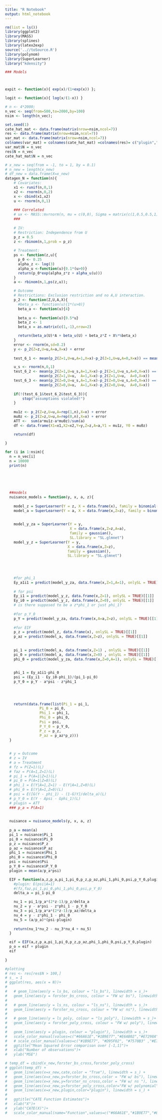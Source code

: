 ```yaml
---
title: "R Notebook"
output: html_notebook
---
```




```r
rm(list = ls())
library(ggplot2)
library(MASS)
library(splines)
library(latex2exp)
source('..//toSource.R')
library(polynom)
library(SuperLearner)
library("kdensity")

### Models



expit <- function(x){ exp(x)/(1+exp(x)) };

logit <- function(x){ log(x/(1-x)) }

# n <- 4*2000; 
n_vec <- seq(from=500,to=2000,by=100)
nsim <- length(n_vec);

set.seed(1)
cate_hat_mat <- data.frame(matrix(nrow=nsim,ncol=7))
res <- data.frame(matrix(nrow=nsim,ncol=7))
var_mat <- data.frame(matrix(nrow=nsim,ncol=7)) 
colnames(var_mat) = colnames(cate_hat_mat) =colnames(res)= c("plugin","ls_poly","ls_ns","ls_bs", "forster_poly_cross","forster_ns_cross","forster_bs_cross")
var_mat$N = n_vec
res$N = n_vec
cate_hat_mat$N = n_vec

# x_new = seq(from = -1, to = 1, by = 0.1) 
# n_new = length(x_new)
# df_new = data.frame(X=x_new)
datagen_N = function(n){
    # Covariates:
    x1 <- runif(n,0,1)
    x2 <- rnorm(n,0,2)
    x <- cbind(x1,x2)
    u <- rnorm(n,0,1)
    
    ### Correlated
    # ux <- MASS::mvrnorm(n, mu = c(0,0), Sigma = matrix(c(1,0.5,0.5,1),2,2))
    ###
    
    # IV:
    # Restriction: Independence from U
    p_z = 0.5
    z <- rbinom(n,1,prob = p_z)
    
    # Treatment:
    ps <- function(z,u){
      p_0 <- 0.25
      alpha_z <- log(3)
      alpha_u <-function(u){0.1*(u>0)}
      return(p_0*exp(alpha_z*z + alpha_u(u)))
    }
    a <- rbinom(n,1,ps(z,u));

    # Outcome
    # Restrictions: Exclusion restriction and no A,U interaction.
    p_2 <- function(Z,U,A,X){
      #beta_a <- function(u){1*(u>0)}
      beta_a <- function(u){4}
  
      beta_u <- function(u){0.5*u}
      beta_z <- 1
      beta_x = as.matrix(c(1,-1),nrow=2)

      return(beta_a(U)*A + beta_u(U) + beta_z*Z + X%*%beta_x)
    }
    error <- rnorm(n,sd=0.2)
    y <- p_2(Z=z,U=u,A=a,X=x) + error
    
    test_6_1 <- mean(p_2(Z=1,U=u,A=1,X=x)-p_2(Z=1,U=u,A=0,X=x)) == mean(p_2(Z=0,U=u,A=1,X=x)-p_2(Z=0,U=u,A=0,X=x))

    u_s <- rnorm(n,0,1)
    test_6_2 <- mean(p_2(Z=1,U=u_s,A=1,X=x)-p_2(Z=1,U=u_s,A=0,X=x)) ==
                mean(p_2(Z=1,U=u,  A=1,X=x)-p_2(Z=1,U=u,  A=0,X=x))
    test_6_3 <- mean(p_2(Z=0,U=u_s,A=1,X=x)-p_2(Z=0,U=u_s,A=0,X=x)) ==
                mean(p_2(Z=0,U=u,  A=1,X=x)-p_2(Z=0,U=u,  A=0,X=x))
    
    if(!(test_6_1&test_6_2&test_6_3)){
        stop("assumptions violated!")
    }
    
    mu1z <- p_2(Z=z,U=u,A=rep(1,n),X=x) + error
    mu0z <- p_2(Z=z,U=u,A=rep(0,n),X=x) + error
    ATT <-  sum(a*mu1z-a*mu0z)/sum(a) 
    df <- data.frame(X1=x1,X2=x2,Y=y,Z=z,A=a,Y1 = mu1z, Y0 = mu0z)

    return(df)
  
}

for (i in 1:nsim){
  n = n_vec[i]
  n = 10000
  print(n)
  
  
 
  
  
  ##models
  nuisance_models = function(y, x, a, z){
    
    model_z = SuperLearner(Y = z, X = data.frame(x), family = binomial(),SL.library = "SL.glmnet")
    model_a = SuperLearner(Y = a, X = data.frame(x,Z=z), family = binomial(),SL.library = "SL.glmnet")
    
    
    model_y_za = SuperLearner(Y = y,
                              X = data.frame(x,Z=z,A=a),
                              family = gaussian(),
                              SL.library = "SL.glmnet")
    model_y_z = SuperLearner(Y = y,
                             X = data.frame(x,Z=z),
                             family = gaussian(),
                             SL.library = "SL.glmnet")
    
    
    

    #for phi_1
    Ey_a1i1 = predict(model_y_za, data.frame(x,Z=1,A=1), onlySL = TRUE)[[1]]
    
    # for psi
    Ey_i1 = predict(model_y_z, data.frame(x,Z=1), onlySL = TRUE)[[1]]
    Ey_i0 = predict(model_y_z, data.frame(x,Z=0), onlySL = TRUE)[[1]]
    # is there supposed to be a z*phi_1 or just phi_1?
    
    #for p_Y_0
    p_Y = predict(model_y_za, data.frame(x,A=a,Z=z), onlySL = TRUE)[[1]]
    
    #for EIF
    p_z = predict(model_z, data.frame(x), onlySL = TRUE)[[1]]
    p_az = predict(model_a, data.frame(x,Z=z), onlySL = TRUE)[[1]]
    
    
    pi_1 = predict(model_a, data.frame(x,Z=1) , onlySL = TRUE)[[1]]
    pi_0 = predict(model_a, data.frame(x,Z=0) , onlySL = TRUE)[[1]]
    phi_0 = predict(model_y_za, data.frame(x,Z=0,A=1), onlySL = TRUE)[[1]]
    
    
    phi_1 = Ey_a1i1-phi_0
    psi = (Ey_i1 - Ey_i0-phi_1)/(pi_1-pi_0)
    p_Y_0 = p_Y - a*psi - z*phi_1
    
    

    
    return(data.frame(list(Pi_1 = pi_1,
                Pi_0 = pi_0,
                Phi_1 = phi_1,
                Phi_0 = phi_0,
                Psi = psi,
                P_Y_0 = p_Y_0,
                P_z = p_z,
                P_az = p_az*p_z)))
  }
  
  
  # y = Outcome
  # z = IV
  # a = Treatment
  # fz = P(Z=1)(L)
  # faz = P(A=1,Z=1)(L)
  # pi_1 = P(A=1|Z=1)(L)
  # pi_0 = P(A=1|Z=0)(L)
  # phi_1 = E(Y|A=1,Z=1) - E(Y|A=1,Z=0)(L)
  # phi_0 = E(Y|A=1,Z=0)(L)
  # psi = E([G(Y - phi_1) - (1-G)Y]/delta_a)(L)
  # p_Y_0 = E(Y - Apsi - Gphi_1)(L)
  # plugin = ATT
  ### p_a = P(A=1)
  
  
  nuisance = nuisance_models(y, x, a, z)
  
  p_a = mean(a)
  pi_1 = nuisance$Pi_1
  pi_0 = nuisance$Pi_0
  p_z = nuisance$P_z
  p_az = nuisance$P_az
  phi_1 = nuisance$Phi_1
  phi_0 = nuisance$Phi_0
  psi = nuisance$Psi
  p_Y_0 = nuisance$P_Y_0
  plugin = mean(a/p_a*psi)

  EIF = function(a,z,p_a,pi_1,pi_0,p_z,p_az,phi_1,phi_0,psi,p_Y_0,plugin){
    #plugin: E(psi|A=1)
    #(fz,faz,pi_1,pi_0,phi_1,phi_0,psi,p_Y_0)
    delta_a = pi_1-pi_0

    nu_1 = pi_1/p_a*(2*z-1)/p_z/delta_a
    nu_2 = y - a*psi - z*phi_1 - p_Y_0
    nu_3 = pi_1/p_a*a*(2*z-1)/p_az/delta_a
    nu_4 = y - z*phi_1 - phi_0
    nu_5 = (a/p_a)*(psi-plugin)
    
    return(nu_1*nu_2 - nu_3*nu_4 + nu_5)
  } 

  eif = EIF(a,z,p_a,pi_1,pi_0,p_z,p_az,phi_1,phi_0,psi,p_Y_0,plugin)
  p_o = eif + plugin
  eif
  
}

```



```r
#plotting
# res <- res[res$N > 100,]
# s_ = 1
# ggplot(res, aes(x = N))+
#   
#   # geom_line(aes(y = ls_bs, colour = "ls_bs"), linewidth = s_)+
#   geom_line(aes(y = forster_bs_cross, colour = "FW w/ bs"), linewidth = s_)+
#   
#   # geom_line(aes(y = ls_ns, colour = "ls_ns"), linewidth = s_)+
#   geom_line(aes(y = forster_ns_cross, colour = "FW w/ ns"), linewidth = s_)+
#   
#   # geom_line(aes(y = ls_poly, colour = "ls_poly"), linewidth = s_)+
#   geom_line(aes(y = forster_poly_cross, colour = "FW w/ poly"), linewidth = s_)+
#   
#   geom_line(aes(y = plugin, colour = "plugin"), linewidth = s_)+
#   scale_color_manual(values=c("#66A61E","#1B9E77","#E6AB02","#E7298A"))+
#   # scale_color_manual(values=c("#1B9E77", "#D95F02", "#7570B3" ,"#E7298A"))+
#   ggtitle("Mean Squared Error comparison over [-1,1]")+
#   xlab("Number of observations")+
#   ylab("MSE")
```


```r

# temp_df = cbind(x_new,forster_bs_cross,forster_poly_cross)
# ggplot(temp_df) + 
#   geom_line(aes(x=x_new,cate,color = "True"), linewidth = s_) +
#   geom_line(aes(x=x_new,y=forster_bs_cross,color = "FW w/ bs"), linewidth = s_) + 
#   geom_line(aes(x=x_new,y=forster_ns_cross,color = "FW w/ ns "), linewidth = s_) +
#   geom_line(aes(x=x_new,y=forster_poly_cross,color="FW w/ polynomial"), linewidth = s_) +
#   geom_line(aes(x=x_new,plugin,color="plugin"), linewidth = s_) +
# 
#   ggtitle("CATE Function Estimates")+
#   xlab("X")+
#   ylab("CATE(X)")+
#   scale_color_manual(name="Function",values=c("#66A61E","#1B9E77","#E6AB02","#E7298A","black"))



```



```r

```




